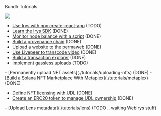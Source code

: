 
<div className="py-20">
<Heading level={1}  className="mb-4">Bundlr Tutorials</Heading>

</div>

<img
	src="https://bundlr.network/new/assets/home/data-donuts.webp"
	className="absolute mt-20 top-20 hidden xl:flex right-10 w-[300px]"
/>

<div className="-mt-10">
<SectionTitle title={"Basics"} />

-   [Use Irys with npx create-react-app](./tutorials/react) (TODO)
-   [Learn the Irys SDK](./tutorials/irys-sdk.mdx) (DONE)
-   [Monitor node balance with a script](./tutorials/monitor-node-balance) (DONE)
-   [Build a provenance chain](./tutorials/provenance-chain) (DONE)
-   [Upload a website to the permaweb](./tutorials/uploading-static-sites) (DONE)
-   [Use Livepeer to transcode video](./tutorials/livepeer) (DONE)
-   [Build a transaction explorer](./tutorials/irys-explorer) (DONE)
-   [Implement gassless uploads](./tutorials/gassless-uploading) (TODO)

</div>

<div className="mt-10">
<SectionTitle title={"NFTs"} />
- [Permanently upload NFT assets](./tutorials/uploading-nfts) (DONE)
- [Build a Solana NFT Marketplace With Metaplex](./tutorials/metaplex) (DONE)

</div>

<div className="mt-10">
<SectionTitle title={"UDL"} />

-   [Define NFT licensing with UDL](./tutorials/udl-nft) (DONE)
-   [Create an ERC20 token to manage UDL ownership](./tutorials/udl-erc20) (DONE)

</div>

<div className="mt-10">
<SectionTitle title={"Lens"} />
-   [Upload Lens metadata](./tutorials/lens)  (TODO .. waiting WebIrys stuff)

</div>
